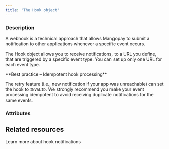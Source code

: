 ```yaml
---
title: 'The Hook object'
---
```


  
### Description
A webhook is a technical approach that allows Mangopay to submit a notification to other applications whenever a specific event occurs.  

The Hook object allows you to receive notifications, to a URL you define, that are triggered by a specific event type. You can set up only one URL for each event type.  

<Note>  
**Best practice – Idempotent hook processing** 
  
The retry feature (i.e., new notification if your app was unreachable) can set the hook to `INVALID`. We strongly recommend you make your event processing idempotent to avoid receiving duplicate notifications for the same events.  
</Note>  

### Attributes  

<Url />  

<Status5 />  

<Validity1 />  

<EventType />

## Related resources

<Card title="Guide" href="/webhooks">Learn more about hook notifications</Card>